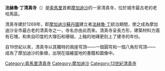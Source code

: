 {{Unreferenced|time=2020-06-25T07:38:46+00:00}}
{{Infobox religious building
|image=Fakr Ud Din Mosque.jpg|300px
|caption=1882年
|building_name=法赫魯·丁清真寺 <br>مسجد فخر الدين زنكي
|location=[[索馬里|索馬里]][[摩加迪沙|摩加迪沙]]
|geo=
|religious_affiliation=[[伊斯蘭教|伊斯蘭教]]
|website=
|architect=
|architecture_type=清真寺
|architecture_style=
|year_completed=1269
|construction_cost=
|capacity=
|dome_quantity=2
|minaret_quantity=
}}

'''法赫魯·丁清真寺'''（{{lang-ar|مسجد فخر الدين زنكي}}）是[[索馬里|索馬里]]首都[[摩加迪沙|摩加迪沙]]的一家清真寺，位於城市最古老的老哈馬區。

清真寺建於1269年，即[[摩加迪沙蘇丹國|摩加迪沙蘇丹國]]建立者[[法赫魯·丁|法赫魯·丁]]統治期間，使之成為摩加迪沙全市最古老的清真寺之一，寺名亦由此而來。清真寺呈長方形，建築材料方面有石塊，和來自印度的大理石和珊瑚，上釉的地磚更刻上了建寺的年份。

自19世紀以來，清真寺以其獨特的兩座穹頂——一個圓穹和一個八角形穹頂——成為了摩加迪沙的象徵，出現在描繪當地的書籍和圖像中。

{{coord|2|02|01|N|45|20|09|E|region:SO_type:landmark_source:kolossus-dewiki|display=title}}

[[Category:索馬里清真寺|Category:索馬里清真寺]]
[[Category:摩加迪沙|Category:摩加迪沙]]
[[Category:13世紀清真寺|Category:13世紀清真寺]]